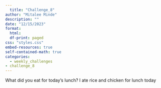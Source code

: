 ```yaml
---
  title: "Challenge_8"
author: "Mitalee Minde"
description: ""
date: "12/15/2023"
format:
  html:
  df-print: paged
css: "styles.css"
embed-resources: true
self-contained-math: true
categories:
  - weekly_challenges
- challenge_8
---
```


What did you eat for today’s lunch? I ate rice and chicken for lunch today